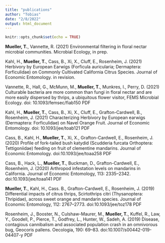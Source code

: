 ```yaml
---
title: "publications"
author: "Tobias"
date: "2/8/2022"
output: html_document
---
```


```r
knitr::opts_chunk$set(echo = TRUE)
```




**Mueller, T.**, Vannette, R. (2021)  Environmental filtering in floral nectar microbial communities. Microbial Ecology, in prep.  

Kahl, H., **Mueller, T.**, Cass, B., Xi, X., Cluff, E., Rosenheim, J. (2021) Herbivory by European Earwigs (Forficula auricularia; Dermaptera: Forficulidae) on Commonly Cultivated California Citrus Species. Journal of Economic Entomology. in revision.  

Vannette, R., Hall, G., McMunn, M., **Mueller, T.**, Munkres, I., Perry, D. (2021)  Culturable bacteria are more common than fungi in floral nectar and are more easily dispersed by thrips, a ubiquitous flower visitor, FEMS Microbial Ecology. doi: 10.1093/femsec/fiab150  PDF

Kahl, H., **Mueller, T.**, Cass, B., Xi, X., Cluff, E., Grafton-Cardwell, B., Rosenheim, J. (2021) Characterizing Herbivory by European earwigs (Dermaptera: Forficulidae) on Navel Orange Fruit. Journal of Economic Entomology. doi: 10.1093/jee/toab121 PDF  
 

Cass, B., Kahl, H., **Mueller, T.**, Xi, X., Grafton-Cardwell, E., Rosenheim, J. (2020) Profile of fork-tailed bush katydid (Scudderia furcata Orthoptera: Tettigoniidae) feeding on fruit of clementine mandarins. Journal of Economic Entomology. doi:10.1093/jee/toaa258 PDF  

Cass, B., Hack, L., **Mueller, T.**, Buckman, D., Grafton-Cardwell, E., Rosenheim, J. (2020) Arthropod infestation levels on mandarins in California. Journal of Economic Entomology, 113: 2335–2342. doi:10.1093/jee/toaa141 PDF  

**Mueller, T.**, Kahl, H., Cass. B., Grafton-Cardwell, E., Rosenheim, J. (2019) Differential impacts of citrus thrips, Scirtothrips citri (Thysanoptera: Thripidae), across sweet orange and mandarin species. Journal of Economic Entomology, 112: 2767–2773. doi:10.1093/jee/toz178 PDF  

Rosenheim, J., Booster, N., Culshaw-Maurer, M., **Mueller, T.**, Kuffel, R., Law, Y., Goodell, P., Pierce, T., Godfrey, L., Hunter, W., Sadeh, A. (2019) Disease, contagious cannibalism and associated population crash in an omnivorous bug, Geocoris pallens. Oecologia, 190: 69–83. doi:10.1007/s00442-019-04407-y  PDF  

